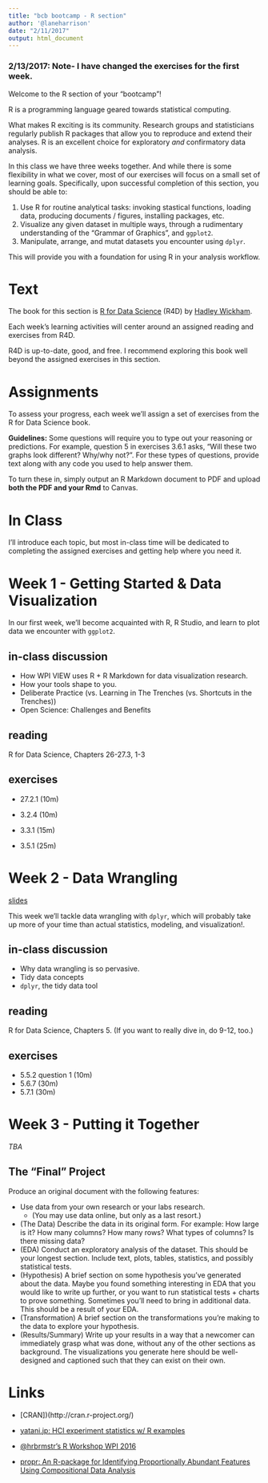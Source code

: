 ```yaml
---
title: "bcb bootcamp - R section"
author: '@laneharrison'
date: "2/11/2017"
output: html_document
---
```


### 2/13/2017: Note- I have changed the exercises for the first week.

Welcome to the R section of your "bootcamp"!

R is a programming language geared towards statistical computing.

What makes R exciting is its community.
Research groups and statisticians regularly publish R packages that allow you to reproduce and extend their analyses.
R is an excellent choice for exploratory *and* confirmatory data analysis.

In this class we have three weeks together.
And while there is some flexibility in what we cover, most of our exercises will focus on a small set of learning goals.
Specifically, upon successful completion of this section, you should be able to:

1. Use R for routine analytical tasks: invoking stastical functions, loading data, producing documents / figures, installing packages, etc.
2. Visualize any given dataset in multiple ways, through a rudimentary understanding of the "Grammar of Graphics", and `ggplot2`.
3. Manipulate, arrange, and mutat datasets you encounter using `dplyr`.

This will provide you with a foundation for using R in your analysis workflow.

# Text

The book for this section is [R for Data Science](http://r4ds.had.co.nz/) (R4D) by [Hadley Wickham](http://twitter.com/hadleywickham).

Each week's learning activities will center around an assigned reading and exercises from R4D.

R4D is up-to-date, good, and free.
I recommend exploring this book well beyond the assigned exercises in this section.

# Assignments

To assess your progress, each week we'll assign a set of exercises from the R for Data Science book.

**Guidelines:** Some questions will require you to type out your reasoning or predictions. 
For example, question 5 in exercises 3.6.1 asks, "Will these two graphs look different? Why/why not?".
For these types of questions, provide text along with any code you used to help answer them.

To turn these in, simply output an R Markdown document to PDF and upload **both the PDF and your Rmd** to Canvas.

# In Class

I'll introduce each topic, but most in-class time will be dedicated to completing the assigned exercises and getting help where you need it.

# Week 1 - Getting Started & Data Visualization

In our first week, we'll become acquainted with R, R Studio, and learn to plot data we encounter with `ggplot2`.

## in-class discussion

- How WPI VIEW uses R + R Markdown for data visualization research.
- How your tools shape to you.
- Deliberate Practice (vs. Learning in The Trenches (vs. Shortcuts in the Trenches))
- Open Science: Challenges and Benefits

## reading

R for Data Science, Chapters 26-27.3, 1-3

## exercises

- 27.2.1 (10m)

- 3.2.4 (10m)
- 3.3.1 (15m)
- 3.5.1 (25m)

# Week 2 - Data Wrangling

[slides](week2-inclass.html)

This week we'll tackle data wrangling with `dplyr`, which will probably take up more of your time than actual statistics, modeling, and visualization!.

## in-class discussion

- Why data wrangling is so pervasive.
- Tidy data concepts
- `dplyr`, the tidy data tool

## reading

R for Data Science, Chapters 5. 
(If you want to really dive in, do 9-12, too.)

## exercises

- 5.5.2 question 1 (10m)
- 5.6.7 (30m)
- 5.7.1 (30m)

# Week 3 - Putting it Together

*TBA*

## The "Final" Project

Produce an original document with the following features:

- Use data from your own research or your labs research. 
    - (You may use data online, but only as a last resort.)
- (The Data) Describe the data in its original form. For example: How large is it? How many columns? How many rows? What types of columns? Is there missing data?
- (EDA) Conduct an exploratory analysis of the dataset. This should be your longest section. Include text, plots, tables, statistics, and possibly statistical tests.
- (Hypothesis) A brief section on some hypothesis you've generated about the data. Maybe you found something interesting in EDA that you would like to write up further, or you want to run statistical tests + charts to prove something. Sometimes you'll need to bring in additional data. This should be a result of your EDA.
- (Transformation) A brief section on the transformations you're making to the data to explore your hypothesis.
- (Results/Summary) Write up your results in a way that a newcomer can immediately grasp what was done, without any of the other sections as background. The visualizations you generate here should be well-designed and captioned such that they can exist on their own.

# Links

- [CRAN])(http://cran.r-project.org/)
- [yatani.jp: HCI experiment statistics w/ R examples](http://yatani.jp/teaching/doku.php?id=hcistats:start)
- [\@hrbrmstr's R Workshop WPI 2016](https://hrbrmstr.github.io/WPIRWorkshop/)

- [propr: An R-package for Identifying Proportionally Abundant Features Using Compositional Data Analysis](http://biorxiv.org/content/early/2017/02/01/104935)
